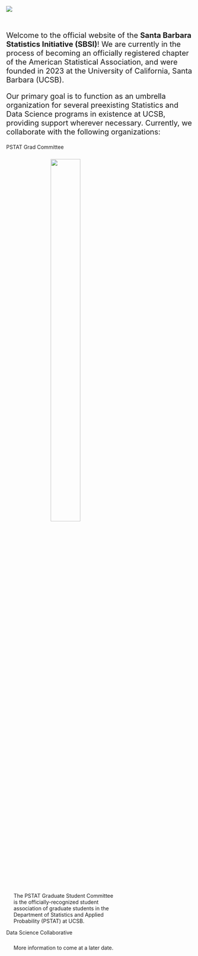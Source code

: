 ![](Images/Logos_Icons/main_banner.png)


\

:::{style="font-size: 20px"}
Welcome to the official website of the **Santa Barbara Statistics Initiative (SBSI)**! We are currently in the process of becoming an officially registered chapter of the American Statistical Association, and were founded in 2023 at the University of California, Santa Barbara (UCSB).
:::

:::{style="font-size: 20px"}
Our primary goal is to function as an umbrella organization for several preexisting Statistics and Data Science programs in existence at UCSB, providing support wherever necessary. Currently, we collaborate with the following organizations:
:::

<!-- PGC -->
<div class="card bg-light mb-3" style="max-width: 20rem;">
  <div class="card-header">PSTAT Grad Committee</div>
  <p style="padding-top: 10px; text-align: center">
    <a href="https://gradcommittee.pstat.ucsb.edu" target="_blank">
      ![](Images/Logos_Icons/pgc.png){width='50%'}
    </a>
  </p>
  <p style="padding-left: 20px; padding-right: 20px;padding-top: 10px">
    The PSTAT Graduate Student Committee is the officially-recognized student association of graduate students in the Department of Statistics and Applied Probability (PSTAT) at UCSB.
  </p>
</div>


<!-- DSC -->
<div class="card bg-light mb-3" style="max-width: 20rem;">
  <div class="card-header">Data Science Collaborative</div>
  <p style="padding-left: 20px; padding-top: 10px">
    More information to come at a later date.
  </p>
</div>